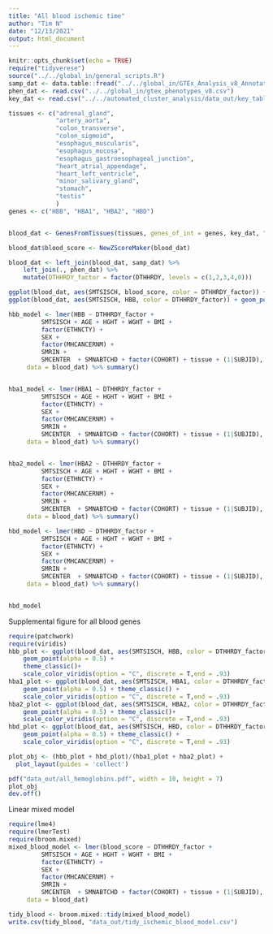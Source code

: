 ```yaml
---
title: "All blood ischemic time"
author: "Tim N"
date: "12/13/2021"
output: html_document
---
```


```r
knitr::opts_chunk$set(echo = TRUE)
require("tidyverese")
source("../../global_in/general_scripts.R")
samp_dat <- data.table::fread("../../global_in/GTEx_Analysis_v8_Annotations_SampleAttributesDS.txt")
phen_dat <- read.csv("../../global_in/gtex_phenotypes_v8.csv")
key_dat <- read.csv("../../automated_cluster_analysis/data_out/key_table.csv")
```


```r
tissues <- c("adrenal_gland",
             "artery_aorta",
             "colon_transverse",
             "colon_sigmoid",
             "esophagus_muscularis",
             "esophagus_mucosa",
             "esophagus_gastroesophageal_junction",
             "heart_atrial_appendage",
             "heart_left_ventricle",
             "minor_salivary_gland",
             "stomach",
             "testis"
             )
genes <- c("HBB", "HBA1", "HBA2", "HBD")


blood_dat <- GenesFromTissues(tissues, genes_of_int = genes, key_dat, "../../Setup Code/output/")

blood_dat$blood_score <- NewZScoreMaker(blood_dat)

blood_dat <- left_join(blood_dat, samp_dat) %>%
    left_join(., phen_dat) %>%
    mutate(DTHHRDY_factor = factor(DTHHRDY, levels = c(1,2,3,4,0)))

```

```r
ggplot(blood_dat, aes(SMTSISCH, blood_score, color = DTHHRDY_factor)) + geom_point(alpha = 0.5)
ggplot(blood_dat, aes(SMTSISCH, HBB, color = DTHHRDY_factor)) + geom_point(alpha = 0.5)

```


```r
hbb_model <- lmer(HBB ~ DTHHRDY_factor +
         SMTSISCH + AGE + HGHT + WGHT + BMI +
         factor(ETHNCTY) +
         SEX +
         factor(MHCANCERNM) +
         SMRIN +
         SMCENTER  + SMNABTCHD + factor(COHORT) + tissue + (1|SUBJID),
     data = blood_dat) %>% summary()


hba1_model <- lmer(HBA1 ~ DTHHRDY_factor +
         SMTSISCH + AGE + HGHT + WGHT + BMI +
         factor(ETHNCTY) +
         SEX +
         factor(MHCANCERNM) +
         SMRIN +
         SMCENTER  + SMNABTCHD + factor(COHORT) + tissue + (1|SUBJID),
     data = blood_dat) %>% summary()


hba2_model <- lmer(HBA2 ~ DTHHRDY_factor +
         SMTSISCH + AGE + HGHT + WGHT + BMI +
         factor(ETHNCTY) +
         SEX +
         factor(MHCANCERNM) +
         SMRIN +
         SMCENTER  + SMNABTCHD + factor(COHORT) + tissue + (1|SUBJID),
     data = blood_dat) %>% summary()

hbd_model <- lmer(HBD ~ DTHHRDY_factor +
         SMTSISCH + AGE + HGHT + WGHT + BMI +
         factor(ETHNCTY) +
         SEX +
         factor(MHCANCERNM) +
         SMRIN +
         SMCENTER  + SMNABTCHD + factor(COHORT) + tissue + (1|SUBJID),
     data = blood_dat) %>% summary()


hbd_model
```


Supplemental figure for all blood genes
```r
require(patchwork)
require(viridis)
hbb_plot <- ggplot(blood_dat, aes(SMTSISCH, HBB, color = DTHHRDY_factor)) +
    geom_point(alpha = 0.5) +
    theme_classic()+
    scale_color_viridis(option = "C", discrete = T,end = .93)
hba1_plot <- ggplot(blood_dat, aes(SMTSISCH, HBA1, color = DTHHRDY_factor)) +
    geom_point(alpha = 0.5) + theme_classic() +
    scale_color_viridis(option = "C", discrete = T,end = .93)
hba2_plot <- ggplot(blood_dat, aes(SMTSISCH, HBA2, color = DTHHRDY_factor)) +
    geom_point(alpha = 0.5) + theme_classic()+
    scale_color_viridis(option = "C", discrete = T,end = .93)
hbd_plot <- ggplot(blood_dat, aes(SMTSISCH, HBD, color = DTHHRDY_factor)) +
    geom_point(alpha = 0.5) + theme_classic() +
    scale_color_viridis(option = "C", discrete = T,end = .93)

plot_obj <- (hbb_plot + hbd_plot)/(hba1_plot + hba2_plot) +
  plot_layout(guides = 'collect')

pdf("data_out/all_hemoglobins.pdf", width = 10, height = 7)
plot_obj
dev.off()
```




Linear mixed model
```r
require(lme4)
require(lmerTest)
require(broom.mixed)
mixed_blood_model <- lmer(blood_score ~ DTHHRDY_factor +
         SMTSISCH + AGE + HGHT + WGHT + BMI +
         factor(ETHNCTY) +
         SEX +
         factor(MHCANCERNM) +
         SMRIN +
         SMCENTER  + SMNABTCHD + factor(COHORT) + tissue + (1|SUBJID),
     data = blood_dat)

tidy_blood <- broom.mixed::tidy(mixed_blood_model)
write.csv(tidy_blood, "data_out/tidy_ischemic_blood_model.csv")
```

